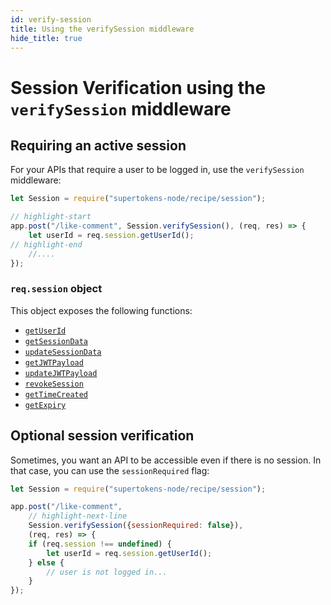```yaml
---
id: verify-session
title: Using the verifySession middleware
hide_title: true
---
```


<!-- COPY DOCS -->
<!-- ./session/common-customizations/sessions/session-verification-in-api/verify-session.mdx -->


# Session Verification using the `verifySession` middleware

## Requiring an active session

For your APIs that require a user to be logged in, use the `verifySession` middleware:

<BackendSDKTabs>
<TabItem value="nodejs">

```jsx
let Session = require("supertokens-node/recipe/session");

// highlight-start
app.post("/like-comment", Session.verifySession(), (req, res) => {
    let userId = req.session.getUserId(); 
// highlight-end
    //....
});
```
</TabItem>
</BackendSDKTabs>

### `req.session` object
This object exposes the following functions:
- [`getUserId`](/docs/nodejs/session/sessioncontainer/getuserid)
- [`getSessionData`](/docs/nodejs/session/sessioncontainer/getsessiondata)
- [`updateSessionData`](/docs/nodejs/session/sessioncontainer/updatesessiondata)
- [`getJWTPayload`](/docs/nodejs/session/sessioncontainer/getjwtpayload)
- [`updateJWTPayload`](/docs/nodejs/session/sessioncontainer/updatejwtpayload)
- [`revokeSession`](/docs/nodejs/session/sessioncontainer/revokesession)
- [`getTimeCreated`](/docs/nodejs/session/sessioncontainer/getTimeCreated)
- [`getExpiry`](/docs/nodejs/session/sessioncontainer/getExpiry)


## Optional session verification

Sometimes, you want an API to be accessible even if there is no session. In that case, you can use the `sessionRequired` flag:


<BackendSDKTabs>
<TabItem value="nodejs">

```jsx
let Session = require("supertokens-node/recipe/session");

app.post("/like-comment", 
    // highlight-next-line
    Session.verifySession({sessionRequired: false}), 
    (req, res) => {
    if (req.session !== undefined) {
        let userId = req.session.getUserId();
    } else {
        // user is not logged in...
    }
});
```
</TabItem>
</BackendSDKTabs>
